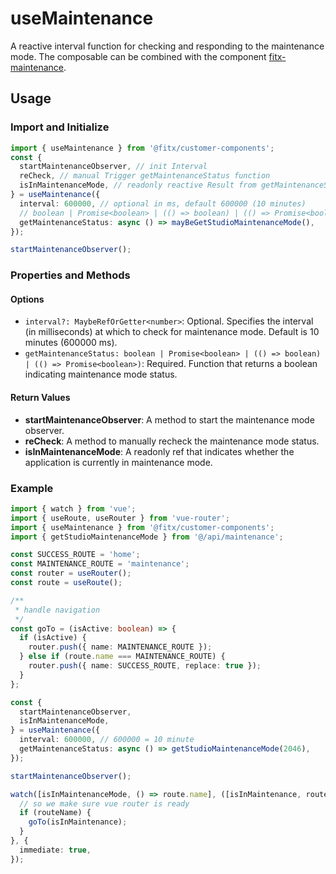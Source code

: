 # useMaintenance

A reactive interval function for checking and responding to the maintenance mode.
The composable can be combined with the component [fitx-maintenance](?path=/docs/components-maintenance--docs).

## Usage

### Import and Initialize

```ts
import { useMaintenance } from '@fitx/customer-components';
const {
  startMaintenanceObserver, // init Interval
  reCheck, // manual Trigger getMaintenanceStatus function
  isInMaintenanceMode, // readonly reactive Result from getMaintenanceStatus,
} = useMaintenance({
  interval: 600000, // optional in ms, default 600000 (10 minutes)
  // boolean | Promise<boolean> | (() => boolean) | (() => Promise<boolean>)
  getMaintenanceStatus: async () => mayBeGetStudioMaintenanceMode(),
});

startMaintenanceObserver();
```

### Properties and Methods

#### Options
- `interval?: MaybeRefOrGetter<number>`: Optional. Specifies the interval (in milliseconds) at which to check for maintenance mode. Default is 10 minutes (600000 ms).
- `getMaintenanceStatus: boolean | Promise<boolean> | (() => boolean) | (() => Promise<boolean>)`: Required. Function that returns a boolean indicating maintenance mode status.

#### Return Values
- **startMaintenanceObserver**: A method to start the maintenance mode observer.
- **reCheck**: A method to manually recheck the maintenance mode status.
- **isInMaintenanceMode**: A readonly ref that indicates whether the application is currently in maintenance mode.

### Example
```ts
import { watch } from 'vue';
import { useRoute, useRouter } from 'vue-router';
import { useMaintenance } from '@fitx/customer-components';
import { getStudioMaintenanceMode } from '@/api/maintenance';

const SUCCESS_ROUTE = 'home';
const MAINTENANCE_ROUTE = 'maintenance';
const router = useRouter();
const route = useRoute();

/**
 * handle navigation
 */
const goTo = (isActive: boolean) => {
  if (isActive) {
    router.push({ name: MAINTENANCE_ROUTE });
  } else if (route.name === MAINTENANCE_ROUTE) {
    router.push({ name: SUCCESS_ROUTE, replace: true });
  }
};

const {
  startMaintenanceObserver,
  isInMaintenanceMode,
} = useMaintenance({
  interval: 600000, // 600000 = 10 minute
  getMaintenanceStatus: async () => getStudioMaintenanceMode(2046),
});

startMaintenanceObserver();

watch([isInMaintenanceMode, () => route.name], ([isInMaintenance, routeName]) => {
  // so we make sure vue router is ready
  if (routeName) {
    goTo(isInMaintenance);
  }
}, {
  immediate: true,
});
```
